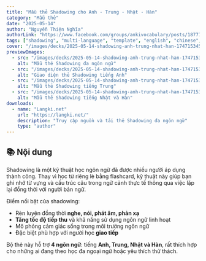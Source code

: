 ```yaml
---
title: "Mẫu thẻ Shadowing cho Anh - Trung - Nhật - Hàn"
category: "Mẫu thẻ"
date: "2025-05-14"
author: "Nguyễn Thiện Nghĩa"
authorLink: "https://www.facebook.com/groups/ankivocabulary/posts/1877792019647113/"
tags: ["shadowing", "multi-language", "template", "english", "chinese", "japanese", "korean", "listening", "pronunciation"]
cover: "/images/decks/2025-05-14-shadowing-anh-trung-nhat-han-1747153451378.webp"
previewImages:
  - src: "/images/decks/2025-05-14-shadowing-anh-trung-nhat-han-1747153451378.webp"
    alt: "Mẫu thẻ Shadowing đa ngôn ngữ"
  - src: "/images/decks/2025-05-14-shadowing-anh-trung-nhat-han-1747153397931.webp"
    alt: "Giao diện thẻ Shadowing tiếng Anh"
  - src: "/images/decks/2025-05-14-shadowing-anh-trung-nhat-han-1747153420671.webp"
    alt: "Mẫu thẻ Shadowing tiếng Trung"
  - src: "/images/decks/2025-05-14-shadowing-anh-trung-nhat-han-1747153430567.webp"
    alt: "Mẫu thẻ Shadowing tiếng Nhật và Hàn"
downloads:
  - name: "Langki.net"
    url: "https://langki.net/"
    description: "Truy cập nguồn và tải thẻ Shadowing đa ngôn ngữ"
    type: "author"
---
```


## 📚 Nội dung

Shadowing là một kỹ thuật học ngôn ngữ đã được nhiều người áp dụng thành công. Thay vì học từ riêng lẻ bằng flashcard, kỹ thuật này giúp bạn ghi nhớ từ vựng và cấu trúc câu trong ngữ cảnh thực tế thông qua việc lặp lại đồng thời với người bản ngữ.

Điểm nổi bật của shadowing:
- Rèn luyện đồng thời **nghe, nói, phát âm, phản xạ**
- **Tăng tốc độ tiếp thu** và khả năng sử dụng ngôn ngữ linh hoạt
- Mô phỏng cảm giác sống trong môi trường ngôn ngữ
- Đặc biệt phù hợp với người học **giao tiếp**

Bộ thẻ này hỗ trợ **4 ngôn ngữ**: tiếng **Anh, Trung, Nhật và Hàn**, rất thích hợp cho những ai đang theo học đa ngoại ngữ hoặc yêu thích thử thách.